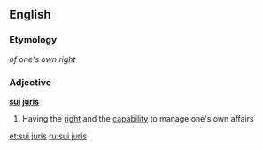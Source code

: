 ==English==

===Etymology===
{{etyl|la}} ''of one's own right''

===Adjective===
{{wikipedia}}
'''[[sui]] [[juris]]'''

# Having the [[right]] and the [[capability]] to manage one's own affairs

[[et:sui juris]]
[[ru:sui juris]]